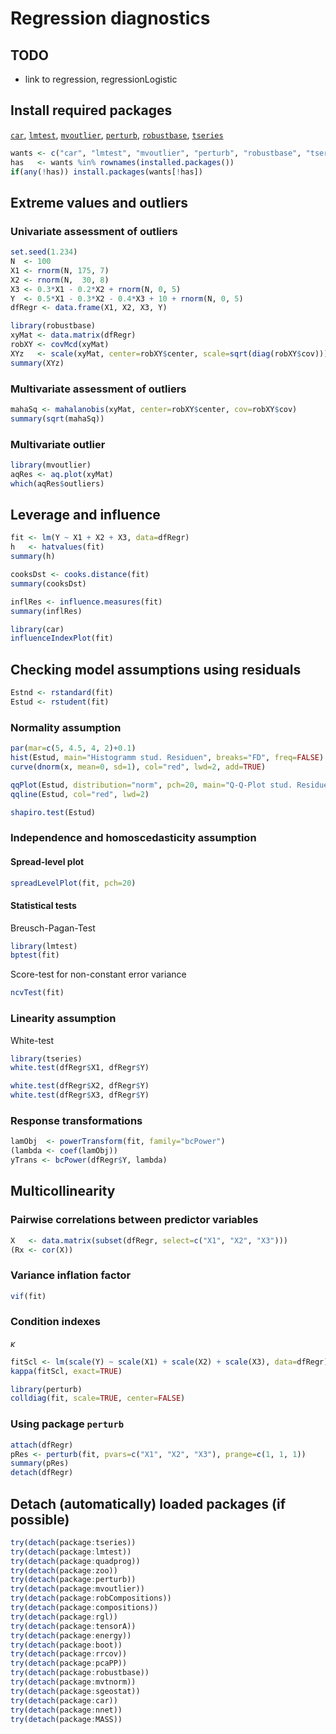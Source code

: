 Regression diagnostics
=========================

TODO
-------------------------

 - link to regression, regressionLogistic

Install required packages
-------------------------

[`car`](http://cran.r-project.org/package=car), [`lmtest`](http://cran.r-project.org/package=lmtest), [`mvoutlier`](http://cran.r-project.org/package=mvoutlier), [`perturb`](http://cran.r-project.org/package=perturb), [`robustbase`](http://cran.r-project.org/package=robustbase), [`tseries`](http://cran.r-project.org/package=tseries)

```r
wants <- c("car", "lmtest", "mvoutlier", "perturb", "robustbase", "tseries")
has   <- wants %in% rownames(installed.packages())
if(any(!has)) install.packages(wants[!has])
```

Extreme values and outliers
-------------------------
    
### Univariate assessment of outliers
    
```r
set.seed(1.234)
N  <- 100
X1 <- rnorm(N, 175, 7)
X2 <- rnorm(N,  30, 8)
X3 <- 0.3*X1 - 0.2*X2 + rnorm(N, 0, 5)
Y  <- 0.5*X1 - 0.3*X2 - 0.4*X3 + 10 + rnorm(N, 0, 5)
dfRegr <- data.frame(X1, X2, X3, Y)
```

```r
library(robustbase)
xyMat <- data.matrix(dfRegr)
robXY <- covMcd(xyMat)
XYz   <- scale(xyMat, center=robXY$center, scale=sqrt(diag(robXY$cov)))
summary(XYz)
```

### Multivariate assessment of outliers

```r
mahaSq <- mahalanobis(xyMat, center=robXY$center, cov=robXY$cov)
summary(sqrt(mahaSq))
```

### Multivariate outlier

```r
library(mvoutlier)
aqRes <- aq.plot(xyMat)
which(aqRes$outliers)
```

Leverage and influence
-------------------------

```r
fit <- lm(Y ~ X1 + X2 + X3, data=dfRegr)
h   <- hatvalues(fit)
summary(h)
```

```r
cooksDst <- cooks.distance(fit)
summary(cooksDst)
```

```r
inflRes <- influence.measures(fit)
summary(inflRes)
```

```r
library(car)
influenceIndexPlot(fit)
```

Checking model assumptions using residuals
-------------------------

```r
Estnd <- rstandard(fit)
Estud <- rstudent(fit)
```

### Normality assumption

```r
par(mar=c(5, 4.5, 4, 2)+0.1)
hist(Estud, main="Histogramm stud. Residuen", breaks="FD", freq=FALSE)
curve(dnorm(x, mean=0, sd=1), col="red", lwd=2, add=TRUE)
```

```r
qqPlot(Estud, distribution="norm", pch=20, main="Q-Q-Plot stud. Residuen")
qqline(Estud, col="red", lwd=2)
```

```r
shapiro.test(Estud)
```

### Independence and homoscedasticity assumption
#### Spread-level plot

```r
spreadLevelPlot(fit, pch=20)
```

#### Statistical tests

Breusch-Pagan-Test

```r
library(lmtest)
bptest(fit)
```

Score-test for non-constant error variance

```r
ncvTest(fit)
```

### Linearity assumption

White-test

```r
library(tseries)
white.test(dfRegr$X1, dfRegr$Y)
```

```r
white.test(dfRegr$X2, dfRegr$Y)
white.test(dfRegr$X3, dfRegr$Y)
```

### Response transformations

```r
lamObj  <- powerTransform(fit, family="bcPower")
(lambda <- coef(lamObj))
yTrans <- bcPower(dfRegr$Y, lambda)
```

Multicollinearity
-------------------------

### Pairwise correlations between predictor variables

```r
X   <- data.matrix(subset(dfRegr, select=c("X1", "X2", "X3")))
(Rx <- cor(X))
```

### Variance inflation factor

```r
vif(fit)
```

### Condition indexes

$\kappa$

```r
fitScl <- lm(scale(Y) ~ scale(X1) + scale(X2) + scale(X3), data=dfRegr)
kappa(fitScl, exact=TRUE)
```

```r
library(perturb)
colldiag(fit, scale=TRUE, center=FALSE)
```

### Using package `perturb`

```r
attach(dfRegr)
pRes <- perturb(fit, pvars=c("X1", "X2", "X3"), prange=c(1, 1, 1))
summary(pRes)
detach(dfRegr)
```

Detach (automatically) loaded packages (if possible)
-------------------------

```r
try(detach(package:tseries))
try(detach(package:lmtest))
try(detach(package:quadprog))
try(detach(package:zoo))
try(detach(package:perturb))
try(detach(package:mvoutlier))
try(detach(package:robCompositions))
try(detach(package:compositions))
try(detach(package:rgl))
try(detach(package:tensorA))
try(detach(package:energy))
try(detach(package:boot))
try(detach(package:rrcov))
try(detach(package:pcaPP))
try(detach(package:robustbase))
try(detach(package:mvtnorm))
try(detach(package:sgeostat))
try(detach(package:car))
try(detach(package:nnet))
try(detach(package:MASS))
```

